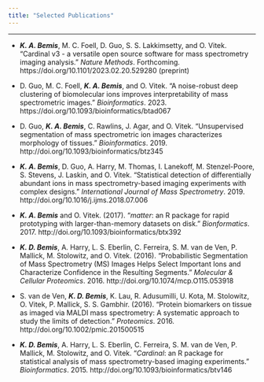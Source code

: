 ```yaml
---
title: "Selected Publications"
---
```


***

- **_K. A. Bemis_**, M. C. Foell, D. Guo, S. S. Lakkimsetty, and O. Vitek. "Cardinal v3 - a versatile open source software for mass spectrometry imaging analysis."  _Nature Methods_. Forthcoming. https://doi.org/10.1101/2023.02.20.529280 (preprint)

- D. Guo, M. C. Foell, **_K. A. Bemis_**, and O. Vitek. "A noise-robust deep clustering of biomolecular ions improves interpretability of mass spectrometric images."  _Bioinformatics_. 2023. https://doi.org/10.1093/bioinformatics/btad067

- D. Guo, **_K. A. Bemis_**, C. Rawlins, J. Agar, and O. Vitek. "Unsupervised segmentation of mass spectrometric ion images characterizes morphology of tissues."  _Bioinformatics_. 2019. http://doi.org/10.1093/bioinformatics/btz345

- **_K. A. Bemis_**, D. Guo, A. Harry, M. Thomas, I. Lanekoff, M. Stenzel-Poore, S. Stevens, J. Laskin, and O. Vitek. "Statistical detection of differentially abundant ions in mass spectrometry-based imaging experiments with complex designs." _International Journal of Mass Spectrometry_. 2019. http://doi.org/10.1016/j.ijms.2018.07.006

- **_K. A. Bemis_** and O. Vitek. (2017). "_matter_: an R package for rapid prototyping with larger-than-memory datasets on disk." _Bionformatics_. 2017. http://doi.org/10.1093/bioinformatics/btx392

- **_K. D. Bemis_**, A. Harry, L. S. Eberlin, C. Ferreira, S. M. van de Ven, P. Mallick, M. Stolowitz, and O. Vitek. (2016). "Probabilistic Segmentation of Mass Spectrometry (MS) Images Helps Select Important Ions and Characterize Confidence in the Resulting Segments." _Molecular & Cellular Proteomics_. 2016. http://doi.org/10.1074/mcp.O115.053918

- S. van de Ven, **_K. D. Bemis_**, K. Lau, R. Adusumilli, U. Kota, M. Stolowitz, O. Vitek, P. Mallick, S. S. Gambhir. (2016). "Protein biomarkers on tissue as imaged via MALDI mass spectrometry: A systematic approach to study the limits of detection." _Proteomics_. 2016. http://doi.org/10.1002/pmic.201500515

- **_K. D. Bemis_**, A. Harry, L. S. Eberlin, C. Ferreira, S. M. van de Ven, P. Mallick, M. Stolowitz, and O. Vitek. "_Cardinal_: an R package for statistical analysis of mass spectrometry-based imaging experiments." _Bioinformatics_. 2015. http://doi.org/10.1093/bioinformatics/btv146
